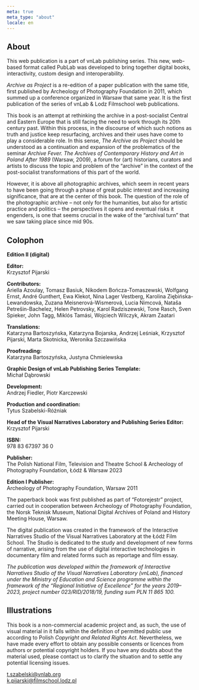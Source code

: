 ```yaml
---
meta: true
meta_type: "about"
locale: en
---
```


## About

This web publication is a part of vnLab publishing series. This new, web-based format called PubLab was developed to bring together digital books, interactivity, custom design and interoperability. 

*Archive as Project* is a re-edition of a paper publication with the same title, first published by Archeology of Photography Foundation in 2011, which summed up a conference organized in Warsaw that same year. It is the first publication of the series of vnLab & Lodz Filmschool web publications.

This book is an attempt at rethinking the archive in a post-socialist Central and Eastern Europe that is still facing the need to work through its 20th century past. Within this process, in the discourse of which such notions as truth and justice keep resurfacing, archives and their uses have come to play a considerable role. In this sense, *The Archive as Project* should be understood as a continuation and expansion of the problematics of the seminar *Archive Fever. The Archives of Contemporary History and Art in Poland After 1989* (Warsaw, 2009), a forum for (art) historians, curators and artists to discuss the topic and problem of the “archive” in the context of the post-socialist transformations of this part of the world.

However, it is above all photographic archives, which seem in recent years to have been going through a phase of great public interest and increasing significance, that are at the center of this book. The question of the role of the photographic archive – not only for the humanities, but also for artistic practice and politics – the perspectives it opens and eventual risks it engenders, is one that seems crucial in the wake of the “archival turn” that we saw taking place since mid 90s.

## Colophon

**Edition II (digital)**

**Editor:**<br/>
Krzysztof Pijarski

**Contributors:**<br/>
Ariella Azoulay, Tomasz Basiuk, Nikodem Bończa-Tomaszewski, Wolfgang Ernst, André Gunthert, Ewa Klekot, Nina Lager Vestberg, Karolina Ziębińska-Lewandowska, Zuzana Meisnerová-Wismerová, Lucia Nimcová, Nataša Petrešin-Bachelez, Helen Petrovsky, Karol Radziszewski, Tone Rasch, Sven Spieker, John Tagg, Miklós Tamási, Wojciech Wilczyk, Akram Zaatari

**Translations:**<br/>
Katarzyna Bartoszyńska, Katarzyna Bojarska, Andrzej Leśniak, Krzysztof Pijarski, Marta Skotnicka, Weronika Szczawińska

**Proofreading:**<br/>
Katarzyna Bartoszyńska, Justyna Chmielewska

**Graphic Design of vnLab Publishing Series Template:**<br/>
Michał Dąbrowski

**Development:**<br/>
Andrzej Fiedler, Piotr Karczewski

**Production and coordination:**<br/>
Tytus Szabelski-Różniak

**Head of the Visual Narratives Laboratory and Publishing Series Editor:**<br/>
Krzysztof Pijarski

**ISBN:**<br/>
978 83 67397 36 0

**Publisher:**<br/>
The Polish National Film, Television and Theatre School & Archeology of Photography Foundation, Łódź & Warsaw 2023

**Edition I Publisher:**<br/>
Archeology of Photography Foundation, Warsaw 2011

The paperback book was first published as part of “Fotorejestr” project, carried out in cooperation between Archeology of Photography Foundation, the Norsk Teknisk Museum, National Digital Archives of Poland and History Meeting House, Warsaw.

The digital publication was created in the framework of the Interactive Narratives Studio of the Visual Narratives Laboratory at the Łódź Film School. The Studio is dedicated to the study and development of new forms of narrative, arising from the use of digital interactive technologies in documentary film and related forms such as reportage and film essay.

*The publication was developed within the framework of Interactive Narratives Studio of the Visual Narratives Laboratory (vnLab), financed under the Ministry of Education and Science programme within the framework of the “Regional Initiative of Excellence” for the years 2019–2023, project number 023/RID/2018/19, funding sum PLN 11 865 100.*

## Illustrations

This book is a non-commercial academic project and, as such, the use of visual material in it falls within the definition of permitted public use according to Polish *Copyright and Related Rights Act*. Nevertheless, we have made every effort to obtain any possible consents or licences from authors or potential copyright holders. If you have any doubts about the material used, please contact us to clarify the situation and to settle any potential licensing issues.

t.szabelski@vnlab.org<br />
k.pijarski@filmschool.lodz.pl